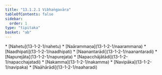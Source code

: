```yaml
---
title: "13.1.2.1 Vibhaṅgavāra"
tableOfContents: false
sidebar:
  order: 1
type: "tipitaka"
basket: "ab"
---
```



<DynamicBreadcrumb />



<TableOfContents>
* [Nahetu](13-1-2-1/nahetu)
* [Naārammaṇa](13-1-2-1/naarammana)
* [Naadhipati](13-1-2-1/naadhipati)
* [Naanantarādi](13-1-2-1/naanantaradi)
* [Napurejāta](13-1-2-1/napurejata)
* [Napacchājātādi](13-1-2-1/napacchajatadi)
* [Nakamma](13-1-2-1/nakamma)
* [Navipāka](13-1-2-1/navipaka)
* [Naāhārādi](13-1-2-1/naaharadi)
</TableOfContents>
